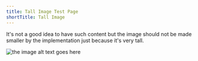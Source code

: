 ```yaml
---
title: Tall Image Test Page
shortTitle: Tall Image
---
```


It's not a good idea to have such content but the image should not be made smaller by the implementation just because it's very tall.

![the image alt text goes here](../../images/tall-png-with-transparent-background.png)

